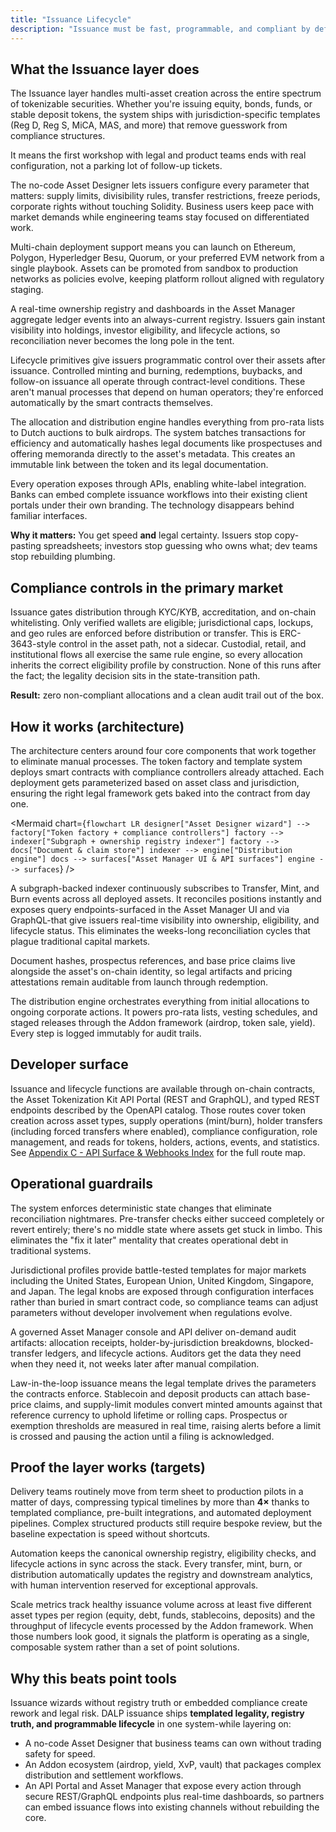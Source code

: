 ```yaml
---
title: "Issuance Lifecycle"
description: "Issuance must be fast, programmable, and compliant by default. Anything else recreates the old capital-markets backlog. Our Issuance & Lifecycle layer takes teams from term sheet to live, RWA-ready assets in days instead of months, combining a real-time ownership registry, jurisdiction-aware templates, and full API control to keep delivery predictable."
---
```


## What the Issuance layer does

The Issuance layer handles multi-asset creation across the entire spectrum of tokenizable securities. Whether you're issuing equity, bonds, funds, or stable deposit tokens, the system ships with jurisdiction-specific templates (Reg D, Reg S, MiCA, MAS, and more) that remove guesswork from compliance structures.

It means the first workshop with legal and product teams ends with real configuration, not a parking lot of follow-up tickets.

The no-code Asset Designer lets issuers configure every parameter that matters: supply limits, divisibility rules, transfer restrictions, freeze periods, corporate rights without touching Solidity. Business users keep pace with market demands while engineering teams stay focused on differentiated work.

Multi-chain deployment support means you can launch on Ethereum, Polygon, Hyperledger Besu, Quorum, or your preferred EVM network from a single playbook. Assets can be promoted from sandbox to production networks as policies evolve, keeping platform rollout aligned with regulatory staging.

A real-time ownership registry and dashboards in the Asset Manager aggregate ledger events into an always-current registry. Issuers gain instant visibility into holdings, investor eligibility, and lifecycle actions, so reconciliation never becomes the long pole in the tent.

Lifecycle primitives give issuers programmatic control over their assets after issuance. Controlled minting and burning, redemptions, buybacks, and follow-on issuance all operate through contract-level conditions. These aren't manual processes that depend on human operators; they're enforced automatically by the smart contracts themselves.

The allocation and distribution engine handles everything from pro-rata lists to Dutch auctions to bulk airdrops. The system batches transactions for efficiency and automatically hashes legal documents like prospectuses and offering memoranda directly to the asset's metadata. This creates an immutable link between the token and its legal documentation.

Every operation exposes through APIs, enabling white-label integration. Banks can embed complete issuance workflows into their existing client portals under their own branding. The technology disappears behind familiar interfaces.

**Why it matters:** You get speed **and** legal certainty. Issuers stop copy-pasting spreadsheets; investors stop guessing who owns what; dev teams stop rebuilding plumbing.

## Compliance controls in the primary market

Issuance gates distribution through KYC/KYB, accreditation, and on-chain whitelisting. Only verified wallets are eligible; jurisdictional caps, lockups, and geo rules are enforced before distribution or transfer. This is ERC-3643-style control in the asset path, not a sidecar. Custodial, retail, and institutional flows all exercise the same rule engine, so every allocation inherits the correct eligibility profile by construction. None of this runs after the fact; the legality decision sits in the state-transition path.

**Result:** zero non-compliant allocations and a clean audit trail out of the box.

## How it works (architecture)

The architecture centers around four core components that work together to eliminate manual processes. The token factory and template system deploys smart contracts with compliance controllers already attached. Each deployment gets parameterized based on asset class and jurisdiction, ensuring the right legal framework gets baked into the contract from day one.

<Mermaid
  chart={`
flowchart LR
  designer["Asset Designer wizard"] --> factory["Token factory + compliance controllers"]
  factory --> indexer["Subgraph + ownership registry indexer"]
  factory --> docs["Document & claim store"]
  indexer --> engine["Distribution engine"]
  docs --> surfaces["Asset Manager UI & API surfaces"]
  engine --> surfaces
`}
/>

A subgraph-backed indexer continuously subscribes to Transfer, Mint, and Burn events across all deployed assets. It reconciles positions instantly and exposes query endpoints-surfaced in the Asset Manager UI and via GraphQL-that give issuers real-time visibility into ownership, eligibility, and lifecycle status. This eliminates the weeks-long reconciliation cycles that plague traditional capital markets.

Document hashes, prospectus references, and base price claims live alongside the asset's on-chain identity, so legal artifacts and pricing attestations remain auditable from launch through redemption.

The distribution engine orchestrates everything from initial allocations to ongoing corporate actions. It powers pro-rata lists, vesting schedules, and staged releases through the Addon framework (airdrop, token sale, yield). Every step is logged immutably for audit trails.

## Developer surface

Issuance and lifecycle functions are available through on-chain contracts, the Asset Tokenization Kit API Portal (REST and GraphQL), and typed REST endpoints described by the OpenAPI catalog. Those routes cover token creation across asset types, supply operations (mint/burn), holder transfers (including forced transfers where enabled), compliance configuration, role management, and reads for tokens, holders, actions, events, and statistics. See [Appendix C - API Surface & Webhooks Index](Appendix%20C%20-%20API%20Surface%20%26%20Webhooks%20Index) for the full route map.

## Operational guardrails

The system enforces deterministic state changes that eliminate reconciliation nightmares. Pre-transfer checks either succeed completely or revert entirely; there's no middle state where assets get stuck in limbo. This eliminates the "fix it later" mentality that creates operational debt in traditional systems.

Jurisdictional profiles provide battle-tested templates for major markets including the United States, European Union, United Kingdom, Singapore, and Japan. The legal knobs are exposed through configuration interfaces rather than buried in smart contract code, so compliance teams can adjust parameters without developer involvement when regulations evolve.

A governed Asset Manager console and API deliver on-demand audit artifacts: allocation receipts, holder-by-jurisdiction breakdowns, blocked-transfer ledgers, and lifecycle actions. Auditors get the data they need when they need it, not weeks later after manual compilation.

Law-in-the-loop issuance means the legal template drives the parameters the contracts enforce. Stablecoin and deposit products can attach base-price claims, and supply-limit modules convert minted amounts against that reference currency to uphold lifetime or rolling caps. Prospectus or exemption thresholds are measured in real time, raising alerts before a limit is crossed and pausing the action until a filing is acknowledged.

## Proof the layer works (targets)

Delivery teams routinely move from term sheet to production pilots in a matter of days, compressing typical timelines by more than **4×** thanks to templated compliance, pre-built integrations, and automated deployment pipelines. Complex structured products still require bespoke review, but the baseline expectation is speed without shortcuts.

Automation keeps the canonical ownership registry, eligibility checks, and lifecycle actions in sync across the stack. Every transfer, mint, burn, or distribution automatically updates the registry and downstream analytics, with human intervention reserved for exceptional approvals.

Scale metrics track healthy issuance volume across at least five different asset types per region (equity, debt, funds, stablecoins, deposits) and the throughput of lifecycle events processed by the Addon framework. When those numbers look good, it signals the platform is operating as a single, composable system rather than a set of point solutions.

## Why this beats point tools

Issuance wizards without registry truth or embedded compliance create rework and legal risk. DALP issuance ships **templated legality, registry truth, and programmable lifecycle** in one system-while layering on:

- A no-code Asset Designer that business teams can own without trading safety for speed.
- An Addon ecosystem (airdrop, yield, XvP, vault) that packages complex distribution and settlement workflows.
- An API Portal and Asset Manager that expose every action through secure REST/GraphQL endpoints plus real-time dashboards, so partners can embed issuance flows into existing channels without rebuilding the core.
